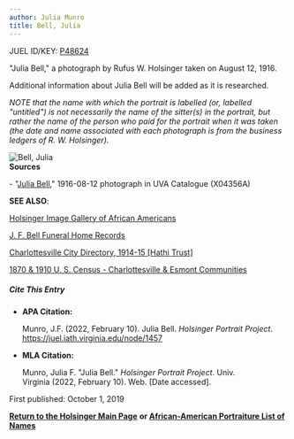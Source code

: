 ```yaml
---
author: Julia Munro
title: Bell, Julia
---
```

JUEL ID/KEY: [P48624](http://juel.iath.virginia.edu/public_person?person=48624 "P48624")

"Julia Bell," a photograph by Rufus W. Holsinger taken on August 12, 1916.  
  

Additional information about Julia Bell will be added as it is researched.  
  

_NOTE that the name with which the portrait is labelled (or, labelled "untitled") is not necessarily the name of the sitter(s) in the portrait, but rather the name of the person who paid for the portrait when it was taken (the date and name associated with each photograph is from the business ledgers of R. W. Holsinger)._

![Bell, Julia](https://iiif.lib.virginia.edu/iiif/uva-lib:1044454/full/1000,1337/0/default.jpg "Bell, Julia")   
**Sources**

\- "[Julia Bell](https://search.lib.virginia.edu/catalog/uva-lib:1044454#?c=0&m=0&s=0&cv=0&xywh=-1557%2C-167%2C6023%2C4465 "Bell, Julia")," 1916-08-12 photograph in UVA Catalogue (X04356A) 

**SEE ALSO**:

[Holsinger Image Gallery of African Americans](http://rwholsingerphotos.org/images.php "Holsinger Image Gallery of African Americans")

[J. F. Bell Funeral Home Records](http://www2.vcdh.virginia.edu/afam/raceandplace/perl_scripts/funeral_search.html "J. F. Bell Funeral Home Database")

[Charlottesville City Directory, 1914-15 \[Hathi Trust\]](https://catalog.hathitrust.org/Record/101954103 "Charlottesville City Directory, 1914-15") 

[1870 & 1910 U. S. Census - Charlottesville & Esmont Communities](http://www2.vcdh.virginia.edu/afam/raceandplace/census/search_both.html "1870 & 1910 U. S. Census: Charlottesville and Esmont Communities")

##### **Cite This Entry**

*   **APA Citation:**
    
    Munro, J.F. (2022, February 10). Julia Bell. _Holsinger Portrait Project_. https://juel.iath.virginia.edu/node/1457
    
*   **MLA Citation:**
    
    Munro, Julia F. "Julia Bell." _Holsinger Portrait Project_. Univ. Virginia (2022, February 10). Web. \[Date accessed\].
    

First published: October 1, 2019    

[**Return to the Holsinger Main Page**](http://juel.iath.virginia.edu/node/980) **or [African-American Portraiture List of Names](http://juel.iath.virginia.edu/node/996)**